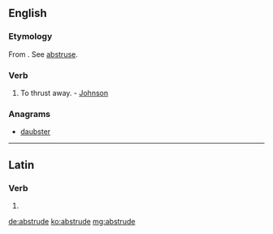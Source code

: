 ==English==

===Etymology===
From {{etyl|la|en}} {{term/t|la|abstrūdō||push away, hide}}. See [[abstruse]].

===Verb===
{{en-verb|abstrud|ing}}

# {{context|transitive|obsolete term|lang=en}} To thrust away. - [[Johnson]]

===Anagrams===
* [[daubster#English|daubster]]

----

==Latin==

===Verb===
{{la-verb-form|abstrūde}}

# {{conjugation of|abstrūdō||2|s|pres|act|imp|lang=la}}

[[de:abstrude]]
[[ko:abstrude]]
[[mg:abstrude]]